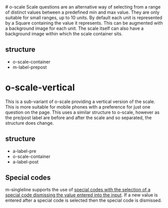 
<Meta of={ScaleStories} title="Organisms/scale" />
# o-scale
Scale questions are an alternative way of selecting from a range of distinct values between a predefined min and max value.  They are only suitable for small ranges, up to 10 units.  By default each unit is represented by a Square containing the value it represents.  This can be augmented with a background image for each unit.
The scale itself can also have a background image within which the scale container sits.

## structure
- o-scale-container
- m-label-prepost

<Canvas of={ScaleStories.OScale} />
<Controls of={ScaleStories.OScale} />

# o-scale-vertical
This is a sub-variant of o-scale providing a vertical version of the scale.  This is more suitable for mobile phones with a preference for just one question on the page.
This uses a similar structure to o-scale, however as the pre/post label are before and after the scale and so separated, the structure does change. 

## structure
- a-label-pre
- o-scale-container
- a-label-post

<Canvas of={ScaleStories.OScaleVertical} />
<Controls of={ScaleStories.OScaleVertical} />


## Special codes
m-singleline supports the use of [special codes with the selection of a special code dismissing the value entered into the input](?path=/docs/templates-open-ends-t-singleline-special-codes--docs).  If a new value is entered after a special code is selected then the special code is dismissed.
